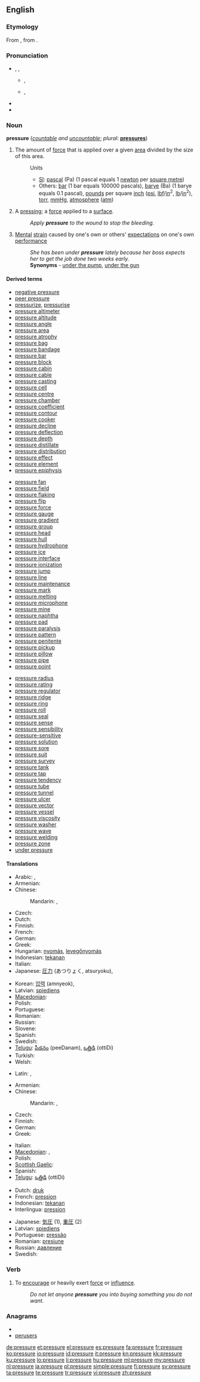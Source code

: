 ==English==

===Etymology===
From {{etyl|fro}}, from {{etyl|la|en}} {{term|pressura|pressūra|lang=la}}.

===Pronunciation===
* {{enPR|prĕshʹ-ər}}, {{IPA|/ˈprɛʃər/}}, {{SAMPA|/"prES@r/}}
** {{a|UK}} {{IPA|[ˈpɹɛʃ.ə(ɹ)]}}, {{SAMPA|["pr\ES.@(r\)]}}
** {{a|US}} {{IPA|[ˈpɹɛʃ.ɚ]}}, {{SAMPA|["pr\ES.@`]}}
**: {{audio|en-us-pressure.ogg|Audio (US)}}
* {{rhymes|ɛʃə(r)}}
* {{hyphenation|pres|sure}}

===Noun===
'''pressure''' (''[[countable]] and [[uncountable]]''; ''plural:'' '''[[pressures]]''')

# {{physics}} The amount of [[force]] that is applied over a given [[area]] divided by the size of this area.
#: Units
#:* [[SI]]: [[pascal]] (Pa) (1 pascal equals 1 [[newton]] per [[square metre]])
#:* Others: [[bar]] (1 bar equals 100000 pascals), [[barye]] (Ba) (1 barye equals 0.1 pascal), [[pound]]s per square [[inch]] ([[psi]], [[lbf]]/[[in]]<sup>2</sup>, [[lb]]/[[in]]<sup>2</sup>), [[torr]], [[mmHg]], [[atmosphere]] ([[atm]])
# A [[pressing]]; a [[force]] applied to a [[surface]].
#: ''Apply '''pressure''' to the wound to stop the bleeding.''
# [[mental|Mental]] [[strain]] caused by one's own or others' [[expectation]]s on one's own [[performance]]
#: ''She has been under '''pressure''' lately because her boss expects her to get the job done two weeks early.''
#: '''Synonyms''' - [[under the pump]], [[under the gun]]

====Derived terms====
{{rel-top3}}
* [[negative pressure]]
* [[peer pressure]]
* [[pressurize]], [[pressurise]]
* [[pressure altimeter]]
* [[pressure altitude]]
* [[pressure angle]]
* [[pressure area]]
* [[pressure atrophy]]
* [[pressure bag]]
* [[pressure bandage]]
* [[pressure bar]]
* [[pressure block]]
* [[pressure cabin]]
* [[pressure cable]]
* [[pressure casting]]
* [[pressure cell]]
* [[pressure centre]]
* [[pressure chamber]]
* [[pressure coefficient]]
* [[pressure contour]]
* [[pressure cooker]]
* [[pressure decline]]
* [[pressure deflection]]
* [[pressure depth]]
* [[pressure distillate]]
* [[pressure distribution]]
* [[pressure effect]]
* [[pressure element]]
* [[pressure epiphysis]]
{{rel-mid3}}
* [[pressure fan]]
* [[pressure field]]
* [[pressure flaking]]
* [[pressure flip]]
* [[pressure force]]
* [[pressure gauge]]
* [[pressure gradient]]
* [[pressure group]]
* [[pressure head]]
* [[pressure hull]]
* [[pressure hydrophone]]
* [[pressure ice]]
* [[pressure interface]]
* [[pressure ionization]]
* [[pressure jump]]
* [[pressure line]]
* [[pressure maintenance]]
* [[pressure mark]]
* [[pressure melting]]
* [[pressure microphone]]
* [[pressure mine]]
* [[pressure naphtha]]
* [[pressure pad]]
* [[pressure paralysis]]
* [[pressure pattern]]
* [[pressure penitente]]
* [[pressure pickup]]
* [[pressure pillow]]
* [[pressure pipe]]
* [[pressure point]]
{{rel-mid3}}
* [[pressure radius]]
* [[pressure rating]]
* [[pressure regulator]]
* [[pressure ridge]]
* [[pressure ring]]
* [[pressure roll]]
* [[pressure seal]]
* [[pressure sense]]
* [[pressure sensibility]]
* [[pressure-sensitive]]
* [[pressure solution]]
* [[pressure sore]]
* [[pressure suit]]
* [[pressure survey]]
* [[pressure tank]]
* [[pressure tap]]
* [[pressure tendency]]
* [[pressure tube]]
* [[pressure tunnel]]
* [[pressure ulcer]]
* [[pressure vector]]
* [[pressure vessel]]
* [[pressure viscosity]]
* [[pressure washer]]
* [[pressure wave]]
* [[pressure welding]]
* [[pressure zone]]
* [[under pressure]]
{{rel-bottom}}

====Translations====
{{trans-top|physics: amount of force divided by area}}
* Arabic: {{Arab|[[ضغط]]}} {{IPAchar|(ɖáğʈ)}} {{m}}, {{t|ar|ضغط|m|tr=DaghT|sc=Arab}}
* Armenian: {{t-|hy|ճնշում|tr=č̣nšum}}
* Chinese:
*: Mandarin: {{t|zh|壓力|sc=Hani}}, {{t|zh|压力|tr=yālì|sc=Hani}}
* Czech: {{t-|cs|tlak|m}}
* Dutch: {{t+|nl|druk|m}}
* Finnish: {{t+|fi|paine}}
* French: {{t+|fr|pression|f}}
* German: {{t+|de|Druck|m}}
* Greek: {{t+|el|πίεση|f}}
* Hungarian: [[nyomás]], [[levegőnyomás]]
* Indonesian: [[tekanan]]
* Italian: {{t+|it|pressione|f}}
* Japanese: [[圧力]] (あつりょく, atsuryoku), {{t|ja|圧力|tr=あつりょく, atsuryoku|sc=Jpan}}
{{trans-mid}}
* Korean: [[압력]] (amnyeok), {{t|ko|압력|tr=amnyeok|sc=Kore}}
* Latvian: [[spiediens]] {{m}}
* [[Macedonian]]: {{t|mk|притисок|m|tr=prítisok}}
* Polish: {{t+|pl|ciśnienie|n}}
* Portuguese: {{t+|pt|pressão|f}}
* Romanian: {{t-|ro|presiune|f}}
* Russian: {{t+|ru|давление|n|tr=davlénije}}
* Slovene: {{t+|sl|pritisk|f}}
* Spanish: {{t+|es|presión|f}}
* Swedish: {{t+|sv|tryck|n}}
* [[Telugu]]: [[పీడనం]] (peeDanam), [[ఒత్తిడి]] (ottiDi)
* Turkish: {{t|tr|basınç}}
* Welsh: {{t|cy|gwasgedd|m|xs=Welsh}}
{{trans-bottom}}

{{trans-top|a pressing; force applied to a surface}}
* Latin: {{t-|la|pressura|f|alt=pressūra}}, {{t-|la|pressio|f|alt=pressiō}}
{{trans-mid}}
{{trans-bottom}}

{{trans-top|mental strain}}
* Armenian: {{t-|hy|ճնշում|tr=č̣nšum}}
* Chinese:
*: Mandarin: {{t|zh|壓力|sc=Hani}}, {{t|zh|压力|tr=yālì|sc=Hani}}
* Czech: {{t-|cs|tlak|m}}
* Finnish: {{t+|fi|paine}}
* German: {{t+|de|Druck|m}}
* Greek: {{t+|el|πίεση|f}}
{{trans-mid}}
* Italian: {{t+|it|pressione|f}}
* [[Macedonian]]: {{t|mk|притисок|m|tr=prítisok}},  {{t|mk|пресија|f|tr=présija}}
* Polish: {{t-|pl|nacisk|m}}
* [[Scottish Gaelic]]: {{t|gd|èiginn|f}}
* Spanish: {{t+|es|presión|f}}
* [[Telugu]]: [[ఒత్తిడి]] (ottiDi)
{{trans-bottom}}

{{checktrans-top}}
* Dutch: [[druk]]
* French: [[pression]] {{f}}
* Indonesian: [[tekanan]]
* Interlingua: [[pression]]
{{trans-mid}}
* Japanese: [[気圧]] (1), [[重圧]] (2)
* Latvian: [[spiediens]] {{m}}
* Portuguese: [[pressão]] {{f}}
* Romanian: [[presiune]] {{f}}
* Russian: [[давление]] {{n}}
* Swedish: {{t+|sv|tryck}}
{{trans-bottom}}

===Verb===
{{en-verb|pressur|ing}}

# {{transitive}} To [[encourage]] or heavily exert [[force]] or [[influence]].
#: ''Do not let anyone '''pressure''' you into buying something you do not want.''

===Anagrams===
* {{alphagram|eeprrssu}}
* [[perusers#English|perusers]]

[[de:pressure]]
[[et:pressure]]
[[el:pressure]]
[[es:pressure]]
[[fa:pressure]]
[[fr:pressure]]
[[ko:pressure]]
[[io:pressure]]
[[id:pressure]]
[[it:pressure]]
[[kn:pressure]]
[[kk:pressure]]
[[ku:pressure]]
[[lo:pressure]]
[[li:pressure]]
[[hu:pressure]]
[[ml:pressure]]
[[my:pressure]]
[[nl:pressure]]
[[ja:pressure]]
[[pl:pressure]]
[[simple:pressure]]
[[fi:pressure]]
[[sv:pressure]]
[[ta:pressure]]
[[te:pressure]]
[[tr:pressure]]
[[vi:pressure]]
[[zh:pressure]]